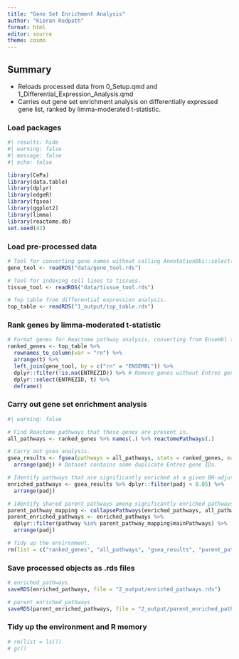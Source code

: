 ```yaml
---
title: "Gene Set Enrichment Analysis"
author: "Kieran Redpath"
format: html
editor: source
theme: cosmo
---
```



## Summary
+ Reloads processed data from 0_Setup.qmd and 1_Differential_Expression_Analysis.qmd
+ Carries out gene set enrichment analysis on differentially expressed gene list, ranked by limma-moderated t-statistic.

### Load packages
```r
#| results: hide
#| warning: false
#| message: false
#| echo: false

library(CePa)
library(data.table)
library(dplyr)
library(edgeR)
library(fgsea)
library(ggplot2)
library(limma)
library(reactome.db)
set.seed(42)
```

### Load pre-processed data
```r
# Tool for converting gene names without calling AnnotationDbi::select() every time.
gene_tool <- readRDS("data/gene_tool.rds")

# Tool for indexing cell lines to tissues.
tissue_tool <- readRDS("data/tissue_tool.rds")

# Top table from differential expression analysis.
top_table <- readRDS("1_output/top_table.rds")
```

### Rank genes by limma-moderated t-statistic
```r
# Format genes for Reactome pathway analysis, converting from Ensembl to Entrez ID's, and removing any that don't have Entrez ID's.
ranked_genes <- top_table %>%
  rownames_to_column(var = "rn") %>%
  arrange(t) %>%
  left_join(gene_tool, by = c("rn" = "ENSEMBL")) %>%
  dplyr::filter(!is.na(ENTREZID)) %>% # Remove genes without Entrez gene IDs for fgsea.
  dplyr::select(ENTREZID, t) %>%
  deframe()
```

### Carry out gene set enrichment analysis
```r
#| warning: false

# Find Reactome pathways that these genes are present in.
all_pathways <- ranked_genes %>% names(.) %>% reactomePathways(.)

# Carry out gsea analysis.
gsea_results <- fgsea(pathways = all_pathways, stats = ranked_genes, maxSize = 500) %>% 
  arrange(padj) # Dataset contains some duplicate Entrez gene IDs.

# Identify pathways that are significantly enriched at a given BH-adjusted alpha.
enriched_pathways <- gsea_results %>% dplyr::filter(padj < 0.05) %>% 
  arrange(padj)

# Identify shared parent pathways among significantly enriched pathways.
parent_pathway_mapping <- collapsePathways(enriched_pathways, all_pathways, ranked_genes)
parent_enriched_pathways <- enriched_pathways %>%
  dplyr::filter(pathway %in% parent_pathway_mapping$mainPathways) %>%
  arrange(padj)

# Tidy up the environment.
rm(list = c("ranked_genes", "all_pathways", "gsea_results", "parent_pathway_mapping"))
```

### Save processed objects as .rds files
```r
# enriched_pathways
saveRDS(enriched_pathways, file = "2_output/enriched_pathways.rds")

# parent_enriched_pathways
saveRDS(parent_enriched_pathways, file = "2_output/parent_enriched_pathways.rds")
```

### Tidy up the environment and R memory
```r
# rm(list = ls())
# gc()
```
